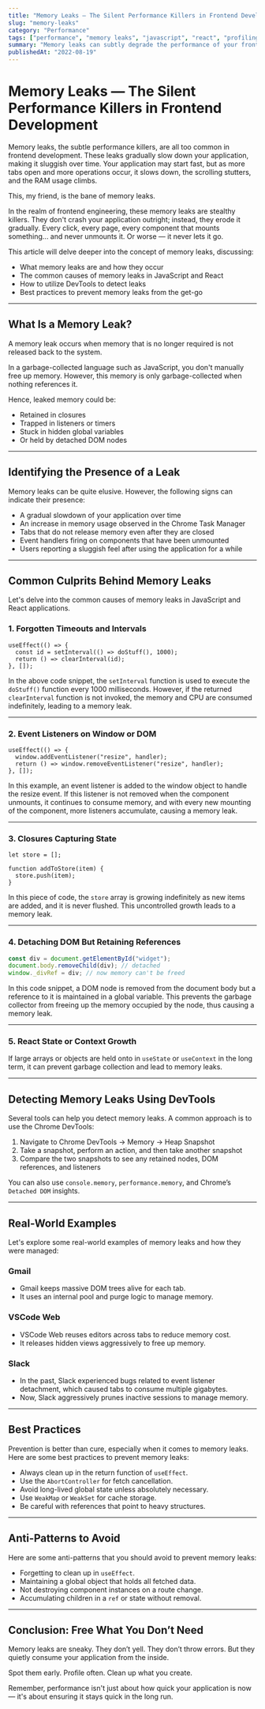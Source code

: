 ```yaml
---
title: "Memory Leaks — The Silent Performance Killers in Frontend Development"
slug: "memory-leaks"
category: "Performance"
tags: ["performance", "memory leaks", "javascript", "react", "profiling"]
summary: "Memory leaks can subtly degrade the performance of your frontend applications. This article delves into how to detect, prevent, and rectify memory leaks, particularly in React and long-lived sessions."
publishedAt: "2022-08-19"
---
```


# Memory Leaks — The Silent Performance Killers in Frontend Development

Memory leaks, the subtle performance killers, are all too common in frontend development. These leaks gradually slow down your application, making it sluggish over time. Your application may start fast, but as more tabs open and more operations occur, it slows down, the scrolling stutters, and the RAM usage climbs. 

This, my friend, is the bane of memory leaks. 

In the realm of frontend engineering, these memory leaks are stealthy killers. They don't crash your application outright; instead, they erode it gradually. Every click, every page, every component that mounts something... and never unmounts it. Or worse — it never lets it go. 

This article will delve deeper into the concept of memory leaks, discussing:
- What memory leaks are and how they occur
- The common causes of memory leaks in JavaScript and React
- How to utilize DevTools to detect leaks
- Best practices to prevent memory leaks from the get-go

---

## What Is a Memory Leak?

A memory leak occurs when memory that is no longer required is not released back to the system. 

In a garbage-collected language such as JavaScript, you don't manually free up memory. However, this memory is only garbage-collected when nothing references it. 

Hence, leaked memory could be:
- Retained in closures
- Trapped in listeners or timers
- Stuck in hidden global variables
- Or held by detached DOM nodes

---

## Identifying the Presence of a Leak

Memory leaks can be quite elusive. However, the following signs can indicate their presence:
- A gradual slowdown of your application over time
- An increase in memory usage observed in the Chrome Task Manager
- Tabs that do not release memory even after they are closed
- Event handlers firing on components that have been unmounted
- Users reporting a sluggish feel after using the application for a while

---

## Common Culprits Behind Memory Leaks

Let's delve into the common causes of memory leaks in JavaScript and React applications.

### 1. Forgotten Timeouts and Intervals

```tsx
useEffect(() => {
  const id = setInterval(() => doStuff(), 1000);
  return () => clearInterval(id);
}, []);
```

In the above code snippet, the `setInterval` function is used to execute the `doStuff()` function every 1000 milliseconds. However, if the returned `clearInterval` function is not invoked, the memory and CPU are consumed indefinitely, leading to a memory leak.

---

### 2. Event Listeners on Window or DOM

```tsx
useEffect(() => {
  window.addEventListener("resize", handler);
  return () => window.removeEventListener("resize", handler);
}, []);
```
In this example, an event listener is added to the window object to handle the resize event. If this listener is not removed when the component unmounts, it continues to consume memory, and with every new mounting of the component, more listeners accumulate, causing a memory leak.

---

### 3. Closures Capturing State

```tsx
let store = [];

function addToStore(item) {
  store.push(item);
}
```
In this piece of code, the `store` array is growing indefinitely as new items are added, and it is never flushed. This uncontrolled growth leads to a memory leak.

---

### 4. Detaching DOM But Retaining References

```js
const div = document.getElementById("widget");
document.body.removeChild(div); // detached
window._divRef = div; // now memory can't be freed
```
In this code snippet, a DOM node is removed from the document body but a reference to it is maintained in a global variable. This prevents the garbage collector from freeing up the memory occupied by the node, thus causing a memory leak.

---

### 5. React State or Context Growth

If large arrays or objects are held onto in `useState` or `useContext` in the long term, it can prevent garbage collection and lead to memory leaks.

---

## Detecting Memory Leaks Using DevTools

Several tools can help you detect memory leaks. A common approach is to use the Chrome DevTools:

1. Navigate to Chrome DevTools → Memory → Heap Snapshot
2. Take a snapshot, perform an action, and then take another snapshot
3. Compare the two snapshots to see any retained nodes, DOM references, and listeners

You can also use `console.memory`, `performance.memory`, and Chrome’s `Detached DOM` insights.

---

## Real-World Examples

Let's explore some real-world examples of memory leaks and how they were managed:

### Gmail

- Gmail keeps massive DOM trees alive for each tab.
- It uses an internal pool and purge logic to manage memory.

### VSCode Web

- VSCode Web reuses editors across tabs to reduce memory cost.
- It releases hidden views aggressively to free up memory.

### Slack

- In the past, Slack experienced bugs related to event listener detachment, which caused tabs to consume multiple gigabytes.
- Now, Slack aggressively prunes inactive sessions to manage memory.

---

## Best Practices

Prevention is better than cure, especially when it comes to memory leaks. Here are some best practices to prevent memory leaks:

- Always clean up in the return function of `useEffect`.
- Use the `AbortController` for fetch cancellation.
- Avoid long-lived global state unless absolutely necessary.
- Use `WeakMap` or `WeakSet` for cache storage.
- Be careful with references that point to heavy structures.

---

## Anti-Patterns to Avoid

Here are some anti-patterns that you should avoid to prevent memory leaks:

- Forgetting to clean up in `useEffect`.
- Maintaining a global object that holds all fetched data.
- Not destroying component instances on a route change.
- Accumulating children in a `ref` or state without removal.

---

## Conclusion: Free What You Don’t Need

Memory leaks are sneaky. They don’t yell. They don’t throw errors. But they quietly consume your application from the inside.

Spot them early. Profile often. Clean up what you create.

Remember, performance isn't just about how quick your application is now — it's about ensuring it stays quick in the long run.